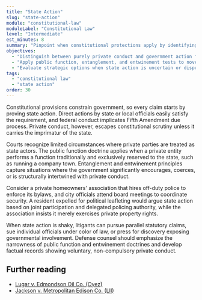 ```yaml
---
title: "State Action"
slug: "state-action"
module: "constitutional-law"
moduleLabel: "Constitutional Law"
level: "Intermediate"
est_minutes: 8
summary: "Pinpoint when constitutional protections apply by identifying state action and private conduct treated as governmental."
objectives:
  - "Distinguish between purely private conduct and government action for constitutional claims."
  - "Apply public function, entanglement, and entwinement tests to novel facts."
  - "Evaluate strategic options when state action is uncertain or disputed."
tags:
  - "constitutional law"
  - "state action"
order: 30
---
```


Constitutional provisions constrain government, so every claim starts by proving state action. Direct actions by state or local officials easily satisfy the requirement, and federal conduct implicates Fifth Amendment due process. Private conduct, however, escapes constitutional scrutiny unless it carries the imprimatur of the state.

Courts recognize limited circumstances where private parties are treated as state actors. The public function doctrine applies when a private entity performs a function traditionally and exclusively reserved to the state, such as running a company town. Entanglement and entwinement principles capture situations where the government significantly encourages, coerces, or is structurally intertwined with private conduct.

Consider a private homeowners' association that hires off-duty police to enforce its bylaws, and city officials attend board meetings to coordinate security. A resident expelled for political leafleting would argue state action based on joint participation and delegated policing authority, while the association insists it merely exercises private property rights.

When state action is shaky, litigants can pursue parallel statutory claims, sue individual officials under color of law, or press for discovery exposing governmental involvement. Defense counsel should emphasize the narrowness of public function and entwinement doctrines and develop factual records showing voluntary, non-compulsory private conduct.

## Further reading

- [Lugar v. Edmondson Oil Co. (Oyez)](https://www.oyez.org/cases/1981/80-1730)
- [Jackson v. Metropolitan Edison Co. (LII)](https://www.law.cornell.edu/supremecourt/text/419/345)
